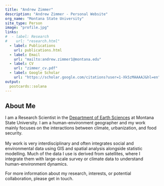 ```yaml
---
title: "Andrew Zimmer"
description: "Andrew Zimmer - Personal Website"
org_name: "Montana State University"
site_type: Person
image: "profile.jpg"
links:
#  - label: Research
#    url: "research.html"
  - label: Publications
    url: publications.html
  - label: Email
    url: "mailto:andrew.zimmer1@montana.edu"
  - label: CV
    url: "zimmer_cv.pdf"
  - label: Google Scholar
    url: "https://scholar.google.com/citations?user=1-Xk5zMAAAAJ&hl=en"
output:
  postcards::solana
---
```


## About Me
I am a Research Scientist in the [Department of Earth Sciences][msu_des] at Montana State University. I am a human-environment geographer and my work mainly focuses on the interactions between climate, urbanization, and food security. 
<br>  
My work is very interdisciplinary and often integrates social and environmental data using GIS and spatial analysis alongside statistic modelling. Much of the data I use is derived from satellites, where I integrate them with large-scale survey or climate data to understand human-environment dynamics.
<br>

For more information about my research, interests, or potential collaboration, please get in touch.
<br>

[msu_des]:https://www.montana.edu/earthsciences/

</body>
</html>
